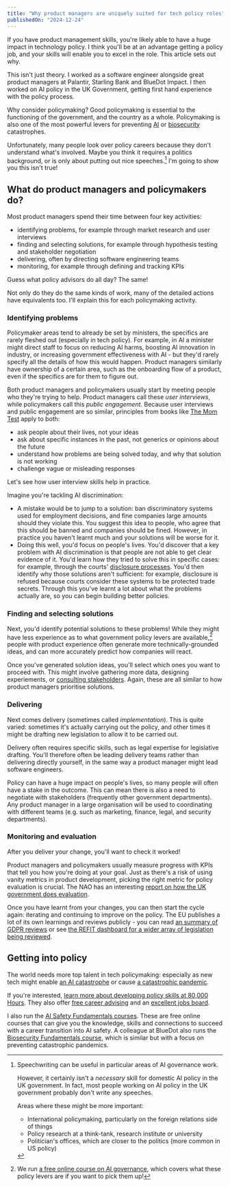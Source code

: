 ```yaml
---
title: "Why product managers are uniquely suited for tech policy roles"
publishedOn: "2024-12-24"
---
```


If you have product management skills, you're likely able to have a huge impact in technology policy.
I think you'll be at an advantage getting a policy job, and your skills will enable you to excel in the role.
This article sets out why.

This isn't just theory.
I worked as a software engineer alongside great product managers at Palantir, Starling Bank and BlueDot Impact.
I then worked on AI policy in the UK Government, getting first hand experience with the policy process.

Why consider policymaking?
Good policymaking is essential to the functioning of the government, and the country as a whole.
Policymaking is also one of the most powerful levers for preventing [AI](https://80000hours.org/problem-profiles/artificial-intelligence/) or [biosecurity](https://80000hours.org/problem-profiles/preventing-catastrophic-pandemics/) catastrophes.

Unfortunately, many people look over policy careers because they don't understand what's involved.
Maybe you think it requires a politics background, or is only about putting out nice speeches.[^1]
I'm going to show you this isn't true!

## What do product managers and policymakers do?

Most product managers spend their time between four key activities:
- identifying problems, for example through market research and user interviews
- finding and selecting solutions, for example through hypothesis testing and stakeholder negotiation
- delivering, often by directing software engineering teams
- monitoring, for example through defining and tracking KPIs

Guess what policy advisors do all day?
The same!

Not only do they do the same kinds of work, many of the detailed actions have equivalents too.
I'll explain this for each policymaking activity.

### Identifying problems

Policymaker areas tend to already be set by ministers, the specifics are rarely fleshed out (especially in tech policy).
For example, in AI a minister might direct staff to focus on reducing AI harms, boosting AI innovation in industry, or increasing government effectiveness with AI - but they'd rarely specify all the details of how this would happen.
Product managers similarly have ownership of a certain area, such as the onboarding flow of a product, even if the specifics are for them to figure out.

Both product managers and policymakers usually start by meeting people who they're trying to help.
Product managers call these _user interviews_, while policymakers call this _public engagement_.
Because user interviews and public engagement are so similar, principles from books like [The Mom Test](https://www.momtestbook.com/) apply to both:
- ask people about their lives, not your ideas
- ask about specific instances in the past, not generics or opinions about the future
- understand how problems are being solved today, and why that solution is not working
- challenge vague or misleading responses

Let's see how user interview skills help in practice.

Imagine you're tackling AI discrimination:
- A mistake would be to jump to a solution: ban discriminatory systems used for employment decisions, and fine companies large amounts should they violate this.
  You suggest this idea to people, who agree that this should be banned and companies should be fined.
  However, in practice you haven't learnt much and your solutions will be worse for it.
- Doing this well, you'd focus on people's lives.
  You'd discover that a key problem with AI discrimination is that people are not able to get clear evidence of it.
  You'd learn how they tried to solve this in specific cases: for example, through the courts' [disclosure processes](https://www.justice.gov.uk/courts/procedure-rules/civil/rules/part31).
  You'd then identify why those solutions aren't sufficient: for example, disclosure is refused because courts consider these systems to be protected trade secrets.
  Through this you've learnt a lot about what the problems actually are, so you can begin building better policies.

### Finding and selecting solutions

Next, you'd identify potential solutions to these problems! While they might have less experience as to what government policy levers are available,[^2] people with product experience often generate more technically-grounded ideas, and can more accurately predict how companies will react.

Once you've generated solution ideas, you'll select which ones you want to proceed with. This might involve gathering more data, designing experiements, or [consulting stakeholders](https://www.civilservant.org.uk/process-consultation.html). Again, these are all similar to how product managers prioritise solutions.

### Delivering

Next comes delivery (sometimes called _implementation_). This is quite varied: sometimes it's actually carrying out the policy, and other times it might be drafting new legislation to allow it to be carried out.

Delivery often requires specific skills, such as legal expertise for legislative drafting. You'll therefore often be leading delivery teams rather than delivering directly yourself, in the same way a product manager might lead software engineers.

Policy can have a huge impact on people's lives, so many people will often have a stake in the outcome. This can mean there is also a need to negotiate with stakeholders (frequently other government departments). Any product manager in a large organisation will be used to coordinating with different teams (e.g. such as marketing, finance, legal, and security departments).

### Monitoring and evaluation

After you deliver your change, you'll want to check it worked!

Product managers and policymakers usually measure progress with KPIs that tell you how you're doing at your goal. Just as there's a risk of using vanity metrics in product development, picking the right metric for policy evaluation is crucial. The NAO has an interesting [report on how the UK government does evaluation](https://www.nao.org.uk/wp-content/uploads/2013/12/10331-001-Evaluation-in-government_NEW.pdf).

Once you have learnt from your changes, you can then start the cycle again: iterating and continuing to improve on the policy. The EU publishes a lot of its own learnings and reviews publicly - you can read [an summary of GDPR reviews](https://www.europarl.europa.eu/RegData/etudes/ATAG/2024/762475/EPRS_ATA(2024)762475_EN.pdf) or see [the REFIT dashboard for a wider array of legislation being reviewed](https://op.europa.eu/webpub/com/refit-scoreboard/en/index.html).

## Getting into policy

The world needs more top talent in tech policymaking: especially as new tech might enable [an AI catastrophe](https://80000hours.org/problem-profiles/artificial-intelligence/) or cause [a catastrophic pandemic](https://80000hours.org/problem-profiles/preventing-catastrophic-pandemics/).

If you're interested, [learn more about developing policy skills at 80,000 Hours](https://80000hours.org/skills/political-bureaucratic/). They also offer [free career advising](https://80000hours.org/speak-with-us/) and an [excellent jobs board](https://jobs.80000hours.org/).

I also run the [AI Safety Fundamentals courses](https://aisafetyfundamentals.com/). These are free online courses that can give you the knowledge, skills and connections to succeed with a career transition into AI safety. A colleague at BlueDot also runs the [Biosecurity Fundamentals course](https://biosecurityfundamentals.com/), which is similar but with a focus on preventing catastrophic pandemics.

[^1]:
    Speechwriting can be useful in particular areas of AI governance work.

    However, it certainly isn't a _necessary_ skill for domestic AI policy in the UK government.
    In fact, most people working on AI policy in the UK government probably don't write any speeches.

    Areas where these might be more important:
    - International policymaking, particularly on the foreign relations side of things
    - Policy research at a think-tank, research institute or university
    - Politician's offices, which are closer to the politics (more common in US policy)

[^2]:
    We run [a free online course on AI governance](https://aisafetyfundamentals.com/governance/), which covers what these policy levers are if you want to pick them up!
